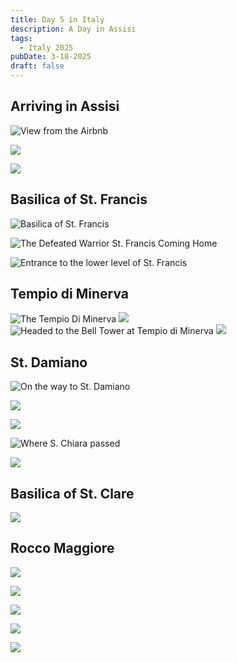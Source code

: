 ```yaml
---
title: Day 5 in Italy
description: A Day in Assisi
tags:
  - Italy 2025
pubDate: 3-18-2025
draft: false
---
```


## Arriving in Assisi

![View from the Airbnb](/images/italy-2025/3-18/2025-03-18_10-52-07.JPG)

![](/images/italy-2025/3-18/2025-03-18_13-01-35.JPG)

![](/images/italy-2025/3-18/2025-03-18_13-08-09.JPG)

## Basilica of St. Francis

![Basilica of St. Francis](/images/italy-2025/3-18/2025-03-18_11-07-16.JPG)

![The Defeated Warrior St. Francis Coming Home](/images/italy-2025/3-18/2025-03-18_11-07-23.JPG)

![Entrance to the lower level of St. Francis](/images/italy-2025/3-18/2025-03-18_11-12-22.JPG)

## Tempio di Minerva

![The Tempio Di Minerva](/images/italy-2025/3-18/2025-03-18_13-37-19.JPG) ![](/images/italy-2025/3-18/2025-03-18_13-35-09.JPG) ![Headed to the Bell Tower at Tempio di Minerva](/images/italy-2025/3-18/2025-03-18_13-15-17.JPG) ![](/images/italy-2025/3-18/2025-03-18_13-19-01.JPG)

## St. Damiano

![On the way to St. Damiano](/images/italy-2025/3-18/2025-03-18_13-57-06.JPG)

![](/images/italy-2025/3-18/2025-03-18_14-03-02.JPG)

![](/images/italy-2025/3-18/2025-03-18_14-06-44.JPG)

![Where S. Chiara passed](/images/italy-2025/3-18/2025-03-18_14-36-24.JPG)

![](/images/italy-2025/3-18/2025-03-18_14-40-57.JPG)

## Basilica of St. Clare

![](/images/italy-2025/3-18/2025-03-18_15-27-50.JPG)

## Rocco Maggiore

![](/images/italy-2025/3-18/2025-03-18_16-21-48.JPG)

![](/images/italy-2025/3-18/2025-03-18_16-37-18.JPG)

![](/images/italy-2025/3-18/2025-03-18_16-47-33.JPG)

![](/images/italy-2025/3-18/2025-03-18_16-53-38.JPG)

![](/images/italy-2025/3-18/2025-03-18_17-01-38.JPG)
